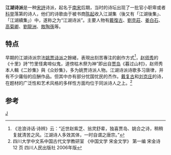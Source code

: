 '''江湖诗派'''是一种[[宋詩|宋詩]]诗派，起名于[[南宋|南宋]]后期，当时的诗坛出现了一批官小职卑或者[[科举|科举]]落第的诗人，他们的诗歌由于被书商[[陈起|陈起]]收入江湖集（後又有「江湖後集」、「江湖續集」）中，遂称之为“江湖诗派”。主要人物有[[戴復古|戴復古]]、[[劉克莊|劉克莊]]、[[姜白石|姜白石]]、[[高菊卿|高菊卿]]、[[劉龍洲|劉龍洲]]、[[敖陶孫|敖陶孫]]等。

==特点==
早期的江湖诗派宗法[[姚贾诗派|姚贾诗派]]之餘緒，表現出刻苦專注的創作方式<ref>《沧浪诗话·诗辨》云：“近世赵紫芝、翁灵舒辈，独喜贾岛、姚合之诗，稍稍复就清苦之风。江湖诗人多效其体，一时自谓之唐宗。”</ref>，[[赵师秀|赵师秀]]的《十里》詩“竹里怪禽啼似鬼，道傍枯木祭为神”即出自[[贾岛|贾岛]]《暮过山村》，赵师秀本人輯《二妙集》與《众妙集》，多为姚贾诗派人物。江湖诗派诗歌多习唐律，并有不少庸俗的应酬作品。但其中亦有部分忧国忧民的杰作。[[戴复古|戴复古]]和[[刘克庄|刘克庄]]的诗，在题材的广泛性和艺术风格的多样性方面均位于同派诗人之上。<ref>四川大学中文系中国古代文学教研室 《中国文学 宋金文学》 第一编 宋金诗 12 页 四川人民出版社 2006年版</ref>

==参考==
<references />

[[Category:文學流派|J]]